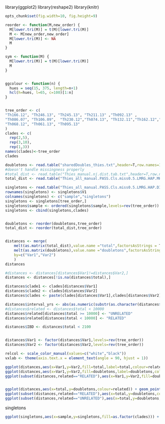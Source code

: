 library(ggplot2)
library(reshape2)
library(knitr)
```r
opts_chunk$set(fig.width=10, fig.height=9)

``` 

```r
reorder <- function(M,new_order) {
  M[lower.tri(M)] = t(M)[lower.tri(M)]
  M <- M[new_order,new_order]
  M[lower.tri(M)] <- NA
  M
}

sym <- function(M) {
  M[lower.tri(M)] = t(M)[lower.tri(M)]
  M
}


ggcolour <- function(n) {
  hues = seq(15, 375, length=n+1)
  hcl(h=hues, l=65, c=100)[1:n]
}


tree_order <- c(
"Th166.12", "Th246.13", "Th245.13", "Th211.13" ,"Th092.13" ,
"Th086.07", "Th106.09",  "Th230.12","Th074.13", "Th132.11","Th162.12","Th196.12", "Th106.11", "Th117.11", "Th134.11",
"Th068.12", "Th061.13", "Th095.13"
)
clades <- c(
  rep(2,5),
  rep(3,10),
  rep(1,3))
names(clades)<-tree_order
clades

```

```r

doubletons <- read.table("sharedDoubles_thies.txt",header=T,row.names=1,sep="\t")
#doesn't handle missingness properly
#total_dist <- read.table("Thies_manual.nj.dist.tab.txt",header=T,row.names=1,sep="\t")
total_dist <- read.table("Thies_all_manual.PASS.Cls.miss0.5.LMRG.HAP.MKSNGL.dist.tab.txt",header=T,row.names=1,sep="\t")

singletons <- read.table("Thies_all_manual.PASS.Cls.miss0.5.LMRG.HAP.DISCORDS.singletonCounts",header=F,sep=":")
rownames(singletons) <- singletons$V1
colnames(singletons) <- c("sample","singletons")
singletons <- singletons[tree_order,]
singletons$sample <- ordered(singletons$sample,levels=rev(tree_order))
singletons <- cbind(singletons,clades)


doubletons <- reorder(doubletons,tree_order)
total_dist <- reorder(total_dist,tree_order)



```



```r

distances <- merge(
    melt(as.matrix(total_dist),value.name ="total",factorsAsStrings = T),
    melt(as.matrix(doubletons),value.name ="doubletons",factorsAsStrings = T),
    by=c("Var1","Var2")
    )
distances

#distances <- distances[distances$Var1!=distances$Var2,]
distances <- distances[!is.na(distances$total),]

distances$clade1 <- clades[distances$Var1]
distances$clade2 <- clades[distances$Var2]
distances$clades <- paste(clades[distances$Var1],clades[distances$Var2])

distances$interval_yrs <- abs(as.numeric(substr(as.character(distances$Var1),7,8)) - as.numeric(substr(as.character(distances$Var2),7,8)))
#distances$related <- distances$total < 10000
distances$related[distances$total >= 10000] <- "UNRELATED"
distances$related[distances$total < 10000] <- "RELATED"

distances$IBD <- distances$total < 2100


distances$Var1 <- factor(distances$Var1,levels=rev(tree_order))
distances$Var2 <- factor(distances$Var2,levels=rev(tree_order))


```

```r

relcol <- scale_color_manual(values=c("white","black"))
vxlab <- theme(axis.text.x = element_text(angle = 90, hjust = 1))  

ggplot(distances,aes(x=Var1,y=Var2,fill=total,label=total,colour=related)) + geom_tile() + scale_fill_gradient(trans="log") + geom_text(size=3) + relcol + vxlab
ggplot(distances,aes(x=Var1,y=Var2,fill=doubletons,label=doubletons,colour=doubletons)) + geom_tile() + scale_fill_gradient(trans="log") + geom_text(size=5) +  vxlab + scale_colour_gradient(low="white",high="red")
ggplot(subset(distances,related=="RELATED"),aes(x=Var1,y=Var2,fill=doubletons,label=doubletons,colour=doubletons)) + geom_tile() + scale_fill_gradient(trans="log") + geom_text(size=5) +  vxlab + scale_colour_gradient(low="white",high="red")


ggplot(distances,aes(x=total,y=doubletons,colour=related)) + geom_point() + scale_x_log10() + facet_grid(. ~ related)
ggplot(subset(distances,related=="RELATED"),aes(x=total,y=doubletons,colour=related)) + geom_point() + scale_x_log10() + facet_grid(. ~ related)
ggplot(subset(distances,related=="UNRELATED"),aes(x=total,y=doubletons,colour=related)) + geom_point() + scale_x_log10() + facet_grid(. ~ related)


```


singletons

```r
ggplot(singletons,aes(x=sample,y=singletons,fill=as.factor(clades))) + geom_bar(stat="identity") + vxlab + coord_flip() + scale_fill_manual(values = c("red","blue","green")) +  theme(axis.text=element_text(size=14, face="bold"),axis.title=element_blank())

```
